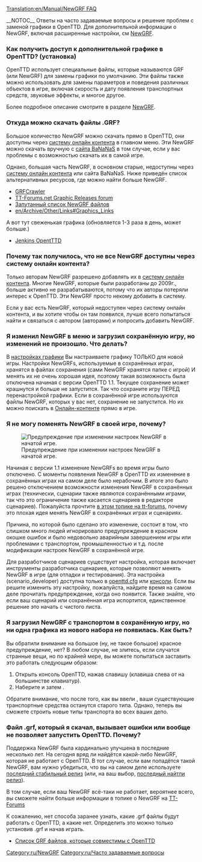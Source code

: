 [[Translation:en/Manual/NewGRF FAQ]]
{{ru/FAQmenu}}
{{ru/Возможность|0.4}}

__NOTOC__
Ответы на часто задаваемые вопросы и решение проблем с заменой графики в OpenTTD. Для дополнительной информации о NewGRF, включая расширенные настройки, см [[ru/Manual/NewGRF|NewGRF]].

===Как получить доступ к дополнительной графике в OpenTTD? (установка)===

OpenTTD использует специальные файлы, которые называются GRF (или NewGRF) для замены графики по умолчанию. Эти файлы также можно использовать для замены параметров и поведения различных объектов в игре, включая скорость и дату появления транспортных средств, звуковые эффекты, и многое другое.

Более подробное описание смотрите в разделе [[ru/Manual/NewGRF|NewGRF]].

===Откуда можно скачать файлы .GRF?===

Большое количество NewGRF можно скачать прямо в OpenTTD, они доступны через [[ru/Manual/Онлайн-контент|систему онлайн контента]] в главном меню. Эти NewGRF можно скачать вручную с [http://bananas.openttd.org/ сайта BaNaNaS] в том случае, если у вас проблемы с возможностью скачать их в самой игре.

Однако, большая часть NewGRF, в основном старые, недоступны через [[ru/Manual/Онлайн-контент|систему онлайн контента]] или сайта BaNaNaS. Ниже приведён список альтернативных ресурсов, где можно найти больше NewGRF.

* [http://grfcrawler.tt-forums.net/ GRFCrawler]
* [http://www.tt-forums.net/viewforum.php?f=67 TT-Forums.net Graphic Releases forum]
* [[ru/Community/Список NewGRF|Запутанный список NewGRF файлов]]
* [[en/Archive/Other/Links#Graphics_Links]]

А вот тут свеженькая графика (обновляется 1-3 раза в день, может больше.)

* [https://jenkins.openttdcoop.org/view/NewGRFs/ Jenkins OpentTTD]
===Почему так получилось, что не все NewGRF доступны через систему онлайн контента?===

Только авторам NewGRF разрешено добавлять их в [[ru/Manual/Онлайн-контент|систему онлайн контента]]. Многие NewGRF, которые были разработаны до 2009г., больше активно не разрабатываются, потому что их авторы потеряли интерес к OpenTTD. Эти NewGRF просто некому добавить в систему.

Если у вас есть NewGRF, который недоступен через систему онлайн контента, и вы хотите чтобы он там появился, лучше всего попытаться найти и связаться с автором (авторами) и попросить добавить NewGRF.

===Я изменил NewGRF в меню и загрузил сохранённую игру, но изменений не произошло. Что делать?===

В [[ru/Manual/NewGRF|настройках графики]] Вы настраиваете графику ТОЛЬКО для новой игры. Настройки NewGRFs, используемые в сохранённых играх, хранятся в файлах сохранения (сами NewGRF хранятся папке с игрой) И менять их не очень хорошая идея, поэтому такая возможность была отключена начиная с версии OpenTTD 1.1. Текущее сохранение может крашнутся и больше не запустится. Так что сохраните игру ПЕРЕД перенастройкой графики. Если в сохранённой игре используются файлы NewGRF, которых у вас нет, сохранение не запустится. Но их можно поискать в  [[ru/Manual/Онлайн-контент|Онлайн-контенте]] прямо в игре.

===Я не могу поменять NewGRF в своей игре, почему?===
[[File:en/Newgrf warning.png|frame|right|Предупреждение при изменении настроек NewGRF в начатой игре.]]

Начиная с версии 1.1 изменение NewGRFs во время игры было отключено. С моменты появления NewGRF в OpenTTD их изменение в сохранённых играх на самом деле было нерабочим. В итоге это было решено отключением возможности изменения NewGRF в сохранённых играх (технически, сценарии также являются сохранёнными играми, так что это ограничение также касается сценариев в редакторе сценариев). Пожалуйста прочтите [http://www.tt-forums.net/viewtopic.php?f=29&t=53881 в этом топике на tt-forums], почему это плохая идея менять NewGRF в сохранённых играх и сценариях.

Причина, по которой было сделано это изменение, состоит в том, что слишком много людей игнорировало предупреждение в красном окошке ошибок и было недовольно аварийным завершением игры или проблемами с транспортом, промышленностью и т.д. после модификации настроек NewGRF в сохранённой игре.

Для разработчиков сценариев существует настройка, которая включает инструменты разработчика сценариев, которые позволяют менять NewGRF в игре (для отладки и тестирования). Эта настройка (scenario_developer) доступна только в [[ru/Archive/Manual/Settings/Openttd.cfg|openttd.cfg]] или [[ru/Manual/Консоль|консоли]]. Если вы решите изменить эту настройку, пожалуйста, найдите время на самом деле прочитать предупреждение, когда оно появится. Также знайте, что если ваш сценарий или сохранённая игра испортится, единственное решение это начать с чистого листа.

===Я загрузил NewGRF с транспортом в сохранённую игру, но ни одна графика из нового набора не появилась. Как быть?===

Вы обратили внимание на большое (ну, не такое большое) красное предупреждение, нет? В любом случае, не злитесь, если случатся странные вещи, но по крайней мере, вы можете попытаться заставить это работать следующим образом:

# Открыть консоль OpenTTD, нажав славишу {{en/keypress|`}} (клавиша слева от {{en/keypress|1}} на большинстве клавиатур).
# Наберите {{en/c|resetengines|}} и затем {{en/keypress|Enter}}.

Обратите внимание, что после того, как вы ввели {{en/c|resetengines|}}, ваши существующие транспортные средства останутся старого типа. Однако, теперь вы сможете строить новые типы транспорта во всех ваших депо.

===Файл .grf, который я скачал, вызывает ошибки или вообще не позволяет запустить OpenTTD. Почему?===

Поддержка NewGRF была кардинально улучшена в последние несколько лет. На сегодня вряд ли найдётся какой-либо NewGRF, которая не работает с OpenTTD. В тот случае, если вам попадётся такой NewGRF, вам нужно убедиться, что вы на самом деле используете [http://www.openttd.org/en/download-stable последний стабильный релиз] (или, на ваш выбор, [http://www.openttd.org/en/download-trunk последный найтли релиз]).

В том случае, если ваш NewGRF всё-таки не работает, вероятнее всего, вы сможете найти больше информации в топике о NewGRF на [http://www.tt-forums.net/viewforum.php?f=66 TT-Forums]

К сожалению, нет способа заранее узнать, какие .grf файлы будут работать с OpenTTD, а какие нет. Определить это можно только установив .grf и начав играть.

* [[ru/Community/Список NewGRF|Список GRF файлов, которые совместимы с OpenTTD]]



{{ru/Navbox NewGRF}}


[[Category:ru/NewGRF]]
[[Category:ru/Часто задаваемые вопросы]]